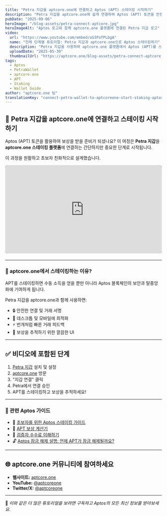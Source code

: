 ```yaml
---
title: "Petra 지갑을 aptcore.one에 연결하고 Aptos (APT) 스테이킹 시작하기"
description: "Petra 지갑을 aptcore.one에 쉽게 연결하여 Aptos (APT) 토큰을 안전하게 스테이킹하고 보상을 받는 방법을 단계별로 안내합니다."
pubDate: "2025-09-06"
heroImage: "/blog-assets/petra-connect-aptcore.jpg"
heroImageAlt: "Aptos 로고와 함께 aptcore.one 플랫폼에 연결된 Petra 지갑 로고"
video:
  url: "https://www.youtube.com/embed/aSIPoTPLbgA"
  name: "전체 단계별 튜토리얼: Petra 지갑과 aptcore.one으로 Aptos 스테이킹하기"
  description: "Petra 지갑을 사용하여 aptcore.one 플랫폼에서 Aptos (APT)를 스테이킹하는 모든 단계를 안내하는 종합 가이드입니다."
  uploadDate: "2025-05-30"
  thumbnailUrl: "https://aptcore.one/blog-assets/petra-connect-aptcore.jpg"
tags:
  - Aptos
  - PetraWallet
  - aptcore.one
  - APT
  - Staking
  - Wallet Guide
author: "aptcore.one 팀"
translationKey: "connect-petra-wallet-to-aptcoreone-start-staking-aptos-apt"
---
```


## 🔐 Petra 지갑을 aptcore.one에 연결하고 스테이킹 시작하기

Aptos (APT) 토큰을 활용하여 보상을 받을 준비가 되셨나요? 이 여정은 **Petra 지갑**을 **aptcore.one 스테이킹 플랫폼**에 연결하는 간단하지만 중요한 단계로 시작됩니다.

이 과정을 원활하고 초보자 친화적으로 설계했습니다.

<div class="video-container" style="position: relative; padding-bottom: 56.25%; height: 0; overflow: hidden; max-width: 100%; background: #000; border-radius: 8px; margin-bottom: 1.5em;">
  <iframe
    src="https://www.youtube.com/embed/aSIPoTPLbgA"
    title="전체 단계별 튜토리얼: Petra 지갑과 aptcore.one으로 Aptos 스테이킹하기"
    frameborder="0"
    allow="accelerometer; autoplay; clipboard-write; encrypted-media; gyroscope; picture-in-picture; web-share"
    referrerpolicy="strict-origin-when-cross-origin"
    allowfullscreen
    style="position: absolute; top: 0; left: 0; width: 100%; height: 100%;"
  ></iframe>
</div>

---

### 🚀 aptcore.one에서 스테이킹하는 이유?

APT를 스테이킹하면 수동 소득을 얻을 뿐만 아니라 Aptos 블록체인의 보안과 탈중앙화에 기여하게 됩니다.

Petra 지갑을 aptcore.one과 함께 사용하면:
- 🔒 안전한 연결 및 거래 서명
- 🎯 데스크톱 및 모바일에 최적화
- ⚡️ 번개처럼 빠른 거래 피드백
- 💜 보상을 추적하기 위한 깔끔한 UI

---

## ✅ 비디오에 포함된 단계

1. [Petra 지갑](https://petra.app/) 설치 및 설정
2. [aptcore.one](https://aptcore.one) 방문
3. "지갑 연결" 클릭
4. Petra에서 연결 승인
5. APT를 스테이킹하고 보상을 추적하세요!

---

### 📘 관련 Aptos 가이드

- 🧠 [초보자를 위한 Aptos 스테이킹 가이드](/blog/ko/aptcoreone-eseo-aptos-apt-seuteiking-eul-sijaghaneun-chobojya-gaideu)
- 🧮 [APT 보상 계산기](/tools/aptos-staking-apy-calculator)
- 🧱 [검증자 수수료 이해하기](/blog/ko/aptos-geomjeungja-susulyo-ihae-hagi-seuteiking-bosang-e-jung-yohan-yoso)
- 🔓 [Aptos 잠금 해제 설명: 언제 APT가 잠금 해제될까요?](/blog/ko/aptos-seuteiking-lag-eob-gigan-seolmyeong-14il-jugi-mich-eonseuteiking-ihaehagi)

---

## 🌐 aptcore.one 커뮤니티에 참여하세요

- **웹사이트:** [aptcore.one](https://aptcore.one)
- **YouTube:** [@aptcoreone](https://www.youtube.com/@aptcoreone)
- **Twitter/X:** [@aptcoreone](https://x.com/aptcoreone)

---

🧠 *이와 같은 더 많은 튜토리얼을 보려면 구독하고 Aptos의 모든 최신 정보를 받아보세요.*
